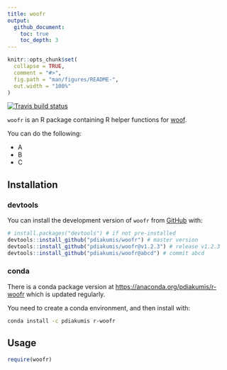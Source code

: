 ```yaml
---
title: woofr
output:
  github_document:
    toc: true
    toc_depth: 3
---
```




```r
knitr::opts_chunk$set(
  collapse = TRUE,
  comment = "#>",
  fig.path = "man/figures/README-",
  out.width = "100%"
)
```


[![Travis build status](https://travis-ci.org/pdiakumis/woofr.svg?branch=master)](https://travis-ci.org/pdiakumis/woofr)

`woofr` is an R package containing R helper functions for
[woof](https://github.com/pdiakumis/woof).

You can do the following:

* A
* B
* C


## Installation

### devtools

You can install the development version of `woofr` from [GitHub](https://github.com/pdiakumis/woofr) with:

```r
# install.packages("devtools") # if not pre-installed
devtools::install_github("pdiakumis/woofr") # master version
devtools::install_github("pdiakumis/woofr@v1.2.3") # release v1.2.3
devtools::install_github("pdiakumis/woofr@abcd") # commit abcd
```

### conda

There is a conda package version at <https://anaconda.org/pdiakumis/r-woofr>
which is updated regularly.

You need to create a conda environment, and then install with:

```bash
conda install -c pdiakumis r-woofr
```

## Usage

```r
require(woofr)
```
